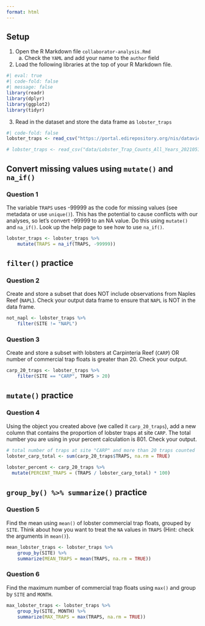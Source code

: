 ```yaml
---
format: html
---
```


::: callout-tip
## Setup

1.  Open the R Markdown file `collaborator-analysis.Rmd`
    a.  Check the `YAML` and add your name to the `author` field
2.  Load the following libraries at the top of your R Markdown file.

```r
#| eval: true
#| code-fold: false
#| message: false
library(readr)
library(dplyr)
library(ggplot2)
library(tidyr)
```

3.  Read in the dataset and store the data frame as `lobster_traps`

```r
#| code-fold: false
lobster_traps <- read_csv("https://portal.edirepository.org/nis/dataviewer?packageid=knb-lter-sbc.77.8&entityid=66dd61c75bda17c23a3bce458c56ed84")

# lobster_traps <- read_csv("data/Lobster_Trap_Counts_All_Years_20210519.csv")
```

:::

## Convert missing values using `mutate()` and `na_if()`

::: callout-note
### Question 1

The variable `TRAPS` uses -99999 as the code for missing values (see metadata or use `unique()`). This has the potential to cause conflicts with our analyses, so let's convert -99999 to an NA value. Do this using `mutate()` and `na_if()`. Look up the help page to see how to use `na_if()`. 
:::

```r
lobster_traps <- lobster_traps %>% 
    mutate(TRAPS = na_if(TRAPS, -99999))
```

## `filter()` practice

::: callout-note
### Question 2
Create and store a subset that does NOT include observations from Naples Reef (`NAPL`). Check your output data frame to ensure that `NAPL` is NOT in the data frame.
:::

```r
not_napl <- lobster_traps %>% 
    filter(SITE != "NAPL")
```

::: callout-note
### Question 3
Create and store a subset with lobsters at Carpinteria Reef (`CARP`) OR number of commercial trap floats is greater than 20. Check your output.
:::

```r
carp_20_traps <- lobster_traps %>% 
    filter(SITE == "CARP", TRAPS > 20)
```


## `mutate()` practice

::: callout-note
### Question 4
Using the object you created above (we called it `carp_20_traps`), add a new column that contains the proportion of lobster traps at site `CARP`. The total number you are using in your percent calculation is 801. Check your output.
:::

```r
# total number of traps at site "CARP" and more than 20 traps counted
lobster_carp_total <- sum(carp_20_traps$TRAPS, na.rm = TRUE)
    
lobster_percent <- carp_20_traps %>% 
  mutate(PERCENT_TRAPS = (TRAPS / lobster_carp_total) * 100)
```

## `group_by() %>% summarize()` practice

::: callout-note
### Question 5
Find the mean using `mean()` of lobster commercial trap floats, grouped by `SITE`. Think about how you want to treat the `NA` values in `TRAPS` (Hint: check the arguments in `mean()`). 
:::

```r
mean_lobster_traps <- lobster_traps %>% 
    group_by(SITE) %>%
    summarize(MEAN_TRAPS = mean(TRAPS, na.rm = TRUE))
```

::: callout-note
### Question 6
Find the maximum number of commercial trap floats using `max()` and group by `SITE` and `MONTH`. 
:::

```r
max_lobster_traps <- lobster_traps %>% 
    group_by(SITE, MONTH) %>%
    summarize(MAX_TRAPS = max(TRAPS, na.rm = TRUE))
```

